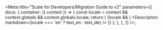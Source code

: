 
<Meta
  title="Scale for Developers/Migration Guide to v2"
  parameters={{
    docs: {
      container: ({ context }) => {
        const locale = context && context.globals && context.globals.locale;
        return (
          <DocsContainer context={context}>
            {locale && (
              <Description markdown={locale === 'en' ? text_en : text_de} />
            )}
          </DocsContainer>
        );
      },
    },
  }}
/>;
